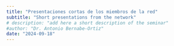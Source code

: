 ```yaml
---
title: "Presentaciones cortas de los miembros de la red"
subtitle: "Short presentations from the network" 
# description: "add here a short description of the seminar" 
#author: "Dr. Antonio Bernabe-Ortiz"
date: "2024-09-18"
---
```

